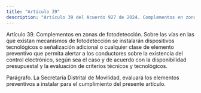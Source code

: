```yaml
---
title: "Artículo 39"
description: "Artículo 39 del Acuerdo 927 de 2024. Complementos en zonas de fotodetección."
---
```


Artículo 39. Complementos en zonas de fotodetección. Sobre las vías en las que existan mecanismos de fotodetección se instalarán dispositivos tecnológicos o señalización adicional o cualquier clase de elemento preventivo que permita alertar a los conductores sobre la existencia del control electrónico, según sea el caso y de acuerdo con la disponibilidad presupuestal y la evaluación de criterios técnicos y tecnológicos.
 
Parágrafo. La Secretaría Distrital de Movilidad, evaluará los elementos preventivos a instalar para el cumplimiento del presente artículo.
